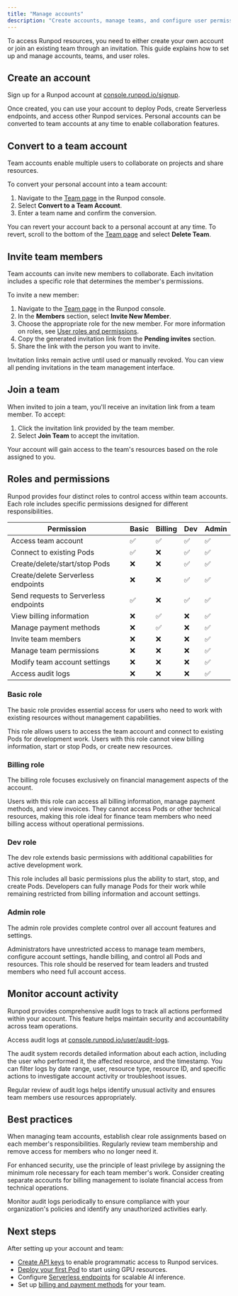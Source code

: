 ```yaml
---
title: "Manage accounts"
description: "Create accounts, manage teams, and configure user permissions in Runpod."
---
```


To access Runpod resources, you need to either create your own account or join an existing team through an invitation. This guide explains how to set up and manage accounts, teams, and user roles.

## Create an account

Sign up for a Runpod account at [console.runpod.io/signup](https://www.console.runpod.io/signup).

Once created, you can use your account to deploy Pods, create Serverless endpoints, and access other Runpod services. Personal accounts can be converted to team accounts at any time to enable collaboration features.

## Convert to a team account

Team accounts enable multiple users to collaborate on projects and share resources.

To convert your personal account into a team account:

1. Navigate to the [Team page](https://www.console.runpod.io/team) in the Runpod console.
2. Select **Convert to a Team Account**.
3. Enter a team name and confirm the conversion.

<Note>

You can revert your account back to a personal account at any time. To revert, scroll to the bottom of the [Team page](https://www.console.runpod.io/team) and select **Delete Team**.

</Note>

## Invite team members

Team accounts can invite new members to collaborate. Each invitation includes a specific role that determines the member's permissions.

To invite a new member:

1. Navigate to the [Team page](https://www.console.runpod.io/team) in the Runpod console.
2. In the **Members** section, select **Invite New Member**.
3. Choose the appropriate role for the new member. For more information on roles, see [User roles and permissions](#roles-and-permissions).
4. Copy the generated invitation link from the **Pending invites** section.
5. Share the link with the person you want to invite.

Invitation links remain active until used or manually revoked. You can view all pending invitations in the team management interface.

## Join a team

When invited to join a team, you'll receive an invitation link from a team member. To accept:

1. Click the invitation link provided by the team member.
2. Select **Join Team** to accept the invitation.

Your account will gain access to the team's resources based on the role assigned to you.

## Roles and permissions

Runpod provides four distinct roles to control access within team accounts. Each role includes specific permissions designed for different responsibilities.

| Permission | Basic | Billing | Dev | Admin |
|------------|-------|---------|-----|-------|
| Access team account | ✅ | ✅ | ✅ | ✅ |
| Connect to existing Pods | ✅ | ❌ | ✅ | ✅ |
| Create/delete/start/stop Pods | ❌ | ❌ | ✅ | ✅ |
| Create/delete Serverless endpoints | ❌ | ❌ | ✅ | ✅ |
| Send requests to Serverless endpoints | ✅ | ❌ | ✅ | ✅ |
| View billing information | ❌ | ✅ | ❌ | ✅ |
| Manage payment methods | ❌ | ✅ | ❌ | ✅ |
| Invite team members | ❌ | ❌ | ❌ | ✅ |
| Manage team permissions | ❌ | ❌ | ❌ | ✅ |
| Modify team account settings | ❌ | ❌ | ❌ | ✅ |
| Access audit logs | ❌ | ❌ | ❌ | ✅ |

### Basic role

The basic role provides essential access for users who need to work with existing resources without management capabilities.

This role allows users to access the team account and connect to existing Pods for development work. Users with this role cannot view billing information, start or stop Pods, or create new resources.

### Billing role

The billing role focuses exclusively on financial management aspects of the account.

Users with this role can access all billing information, manage payment methods, and view invoices. They cannot access Pods or other technical resources, making this role ideal for finance team members who need billing access without operational permissions.

### Dev role

The dev role extends basic permissions with additional capabilities for active development work.

This role includes all basic permissions plus the ability to start, stop, and create Pods. Developers can fully manage Pods for their work while remaining restricted from billing information and account settings.

### Admin role

The admin role provides complete control over all account features and settings.

Administrators have unrestricted access to manage team members, configure account settings, handle billing, and control all Pods and resources. This role should be reserved for team leaders and trusted members who need full account access.

## Monitor account activity

Runpod provides comprehensive audit logs to track all actions performed within your account. This feature helps maintain security and accountability across team operations.

Access audit logs at [console.runpod.io/user/audit-logs](https://www.console.runpod.io/user/audit-logs).

The audit system records detailed information about each action, including the user who performed it, the affected resource, and the timestamp. You can filter logs by date range, user, resource type, resource ID, and specific actions to investigate account activity or troubleshoot issues.

Regular review of audit logs helps identify unusual activity and ensures team members use resources appropriately.

## Best practices

When managing team accounts, establish clear role assignments based on each member's responsibilities. Regularly review team membership and remove access for members who no longer need it.

For enhanced security, use the principle of least privilege by assigning the minimum role necessary for each team member's work. Consider creating separate accounts for billing management to isolate financial access from technical operations.

Monitor audit logs periodically to ensure compliance with your organization's policies and identify any unauthorized activities early.

## Next steps

After setting up your account and team:

* [Create API keys](/get-started/api-keys) to enable programmatic access to Runpod services.
* [Deploy your first Pod](/pods/overview) to start using GPU resources.
* Configure [Serverless endpoints](/serverless/overview) for scalable AI inference.
* Set up [billing and payment methods](https://console.runpod.io/user/billing) for your team.